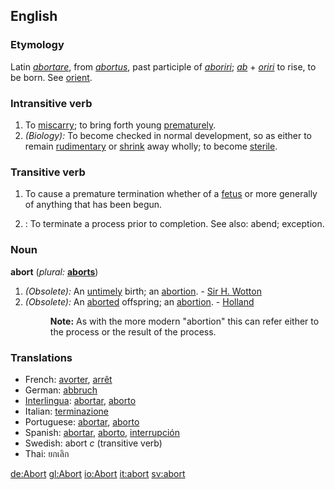 ==English==

===Etymology===
Latin ''[[abortare]]'', from ''[[abortus]]'', past participle of ''[[aboriri]]''; ''[[ab]]'' + ''[[oriri]]'' to rise, to be born.  See [[orient]].

===Intransitive verb===
{{en-infl-reg-consonant|abort||}}
# To [[miscarry]]; to bring forth young [[prematurely]].
# ''(Biology):'' To become checked in normal development, so as either to remain [[rudimentary]] or [[shrink]] away wholly; to become [[sterile]].

===Transitive verb===
{{en-infl-reg-consonant|abort||}}
# To cause a premature termination whether of a [[fetus]] or more generally of anything that has been begun.
# {{computing}}: To terminate a process prior to completion.  See also: abend; exception.

===Noun===
'''abort'''  (''plural:'' '''[[aborts]]''')
# ''(Obsolete):'' An [[untimely]] birth; an [[abortion]]. - [[Sir H. Wotton]]
# ''(Obsolete):'' An [[aborted]] offspring; an [[abortion]]. -  [[Holland]]
#:'''Note:''' As with the more modern "abortion" this can refer either to the process or the result of the process.

===Translations===
*French: [[avorter]], [[arrêt]]
*German: [[abbruch]]
*[[Interlingua]]: [[abortar]], [[aborto]]
*Italian: [[terminazione]]
*Portuguese: [[abortar]], [[aborto]]
*Spanish: [[abortar]], [[aborto]], [[interrupción]]
*Swedish: abort ''c'' (transitive verb)
*Thai: ยกเลิก

[[de:Abort]]
[[gl:Abort]]
[[io:Abort]]
[[it:abort]]
[[sv:abort]]